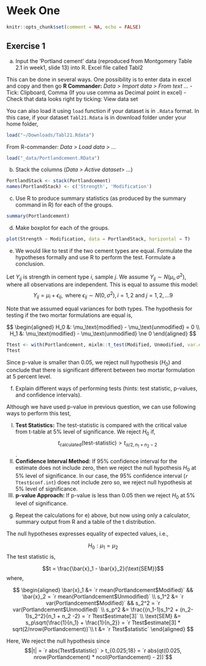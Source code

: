 # Week One
```r
knitr::opts_chunk$set(comment = NA, echo = FALSE)
```


## Exercise 1
  a) Input the ‘Portland cement’ data (reproduced from Montgomery Table 2.1 in week1, slide 13) into R. Excel file called Tabl2

<div class = 'ans'>

This can be done in several ways. One possibility is to enter data in excel and copy and then go
**R Commander:** _Data > Import data > From text ..._
  - Tick: Clipboard, Comma (If you use comma as Decimal point in excel)
  - Check that data looks right by ticking: View data set
  
You can also load it using `load` function if your dataset is in `.Rdata` format. In this case, if your dataset `Tabl21.Rdata` is in download folder under your home folder,

```r
load("~/Downloads/Tabl21.Rdata")
```

From R-commander: _Data > Load data > ..._

```r
load("_data/Portlandcement.RData")
```

</div>  

  b) Stack the columns (_Data > Active dataset> ..._)
  
<div class = 'ans'>

```r
PortlandStack <- stack(Portlandcement)
names(PortlandStack) <- c('Strength', 'Modification')
```

</div>

  c) Use R to produce summary statistics (as produced by the summary command in R) for each of the groups.
  
<div class = 'ans'>

```r
summary(Portlandcement)
```

</div>  
  
  d) Make boxplot for each of the groups.

<div class = 'ans'>

```r
plot(Strength ~ Modification, data = PortlandStack, horizontal = T)
```

</div>

e) We would like to test if the two cement types are equal. Formulate the hypotheses
formally and use R to perform the test. Formulate a conclusion.
  
<div class = 'ans'>

Let $Y_{ij}$ is strength in cement type $i$, sample $j$.
We assume $Y_{ij} \sim N(\mu_i, \sigma^2)$, where all observations are independent. This is equal to assume this model: $$Y_{ij} = \mu_i + \epsilon_{ij}, \text{ where } \epsilon_{ij} \sim N(0, \sigma^2), i = 1, 2 \text{ and } j = 1, 2, \ldots 9$$

Note that we assumed equal variances for both types. The hypothesis for testing if the two mortar formulations are equal is,

$$
\begin{aligned}
H_0 &: \mu_\text{modified} - \mu_\text{unmodified} = 0 \\
H_1 &: \mu_\text{modified} - \mu_\text{unmodified} \ne 0
\end{aligned}
$$


```r
Ttest <- with(Portlandcement, mixlm::t_test(Modified, Unmodified, var.equal = TRUE))
Ttest
```

Since p-value is smaller than 0.05, we reject null hypothesis ($H_0$) and conclude that there is significant different between two mortar formulation at 5 percent level.

</div>
  
f) Explain different ways of performing tests (hints: test statistic, p-values, and confidence intervals).

<div class = 'ans'>

Although we have used p-value in previous question, we can use following ways to perform this test,

  I) **Test Statistics:** The test-statistic is compared with the critical value from t-table at 5% level of significance. We reject $H_0$ if,
  $$t_\text{calculated} (\text{test-statistic}) > t_{\alpha/2, n_1 + n_2 - 2}$$. 
  II) **Confidence Interval Method:** If 95% confidence interval for the estimate does not include zero, then we reject the null hypothesis $H_0$ at 5% level of significance. In our case, the 95%  confidence interval (`r Ttest$conf.int`) does not include zero so, we reject null hypothesis at 5% level of significance.
  III) **p-value Approach:** If p-value is less than 0.05 then we reject $H_0$ at 5% level of significance.

</div>

g) Repeat the calculations for e) above, but now using only a calculator, summary output from R and a table of the t distribution.

<div class = 'ans'>

The null hypotheses expresses equality of expected values, i.e.,

$$H_0: \mu_1 = \mu_2$$
The test statistic is,

$$t = \frac{\bar{x}_1 - \bar{x}_2}{\text{SEM}}$$
where,

$$
\begin{aligned}
\bar{x}_1 &= `r mean(Portlandcement$Modified)` && \bar{x}_2 = `r mean(Portlandcement$Unmodified)` \\
s_1^2 &= `r var(Portlandcement$Modified)` && s_2^2 = `r var(Portlandcement$Unmodified)` \\
s_p^2 &= \frac{(n_1-1)s_1^2 + (n_2-1)s_2^2}{n_1 + n_2 -2} = `r Ttest$estimate[3]` \\
\text{SEM} &= s_p\sqrt{\frac{1}{n_1} + \frac{1}{n_2}} = `r Ttest$estimate[3] * sqrt(2/nrow(Portlandcement))`\\
t &= `r Ttest$statistic`
\end{aligned}
$$

Here, We reject the null hypothesis since 
$$|t| = `r abs(Ttest$statistic)` > t_{0.025;18} = `r abs(qt(0.025, nrow(Portlandcement) * ncol(Portlandcement) - 2))`$$

</div>